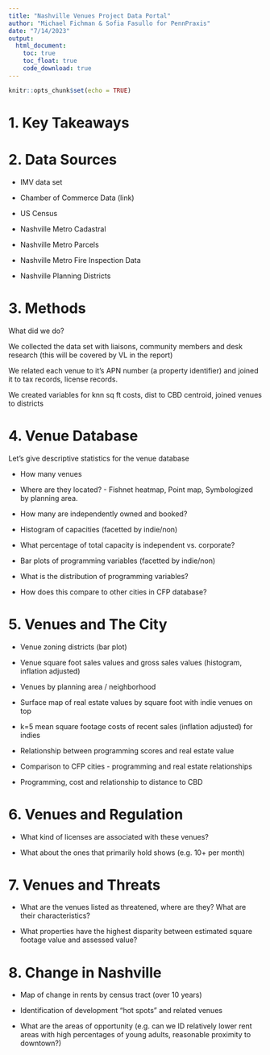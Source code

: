 ```yaml
---
title: "Nashville Venues Project Data Portal"
author: "Michael Fichman & Sofia Fasullo for PennPraxis"
date: "7/14/2023"
output: 
  html_document:
    toc: true
    toc_float: true
    code_download: true
---
```


```r
knitr::opts_chunk$set(echo = TRUE)
```

# 1. Key Takeaways

# 2. Data Sources

- IMV data set

- Chamber of Commerce Data (link)

- US Census

- Nashville Metro Cadastral

- Nashville Metro Parcels

- Nashville Metro Fire Inspection Data

- Nashville Planning Districts

# 3. Methods

What did we do?

We collected the data set with liaisons, community members and desk research (this will be covered by VL in the report)

We related each venue to it's APN number (a property identifier) and joined it to tax records, license records.

We created variables for knn sq ft costs, dist to CBD centroid, joined venues to districts

# 4. Venue Database

Let's give descriptive statistics for the venue database

- How many venues

- Where are they located? - Fishnet heatmap, Point map, Symbologized by planning area.

- How many are independently owned and booked?

- Histogram of capacities (facetted by indie/non)

- What percentage of total capacity is independent vs. corporate?

- Bar plots of programming variables (facetted by indie/non)

- What is the distribution of programming variables?

- How does this compare to other cities in CFP database?

# 5. Venues and The City

- Venue zoning districts (bar plot)

- Venue square foot sales values and gross sales values (histogram, inflation adjusted)

- Venues by planning area / neighborhood

- Surface map of real estate values by square foot with indie venues on top

- k=5 mean square footage costs of recent sales (inflation adjusted) for indies

- Relationship between programming scores and real estate value

- Comparison to CFP cities - programming and real estate relationships

- Programming, cost and relationship to distance to CBD

# 6. Venues and Regulation

- What kind of licenses are associated with these venues?

- What about the ones that primarily hold shows (e.g. 10+ per month)

# 7. Venues and Threats

- What are the venues listed as threatened, where are they? What are their characteristics?

- What properties have the highest disparity between estimated square footage value and assessed value?

# 8. Change in Nashville

- Map of change in rents by census tract (over 10 years)

- Identification of development "hot spots" and related venues

- What are the areas of opportunity (e.g. can we ID relatively lower rent areas with high percentages of young adults, reasonable proximity to downtown?)
